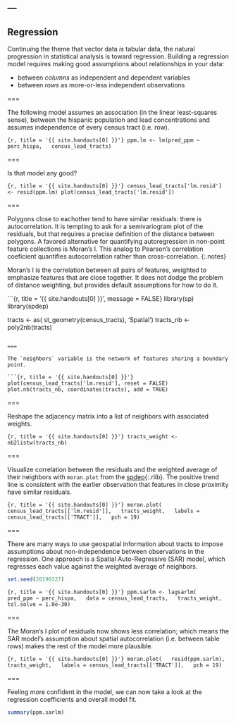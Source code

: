 ---
---

## Regression

Continuing the theme that vector data *is* tabular data, the natural
progression in statistical analysis is toward regression. Building a regression
model requires making good assumptions about relationships in your data:

- between *columns* as independent and dependent variables
- between *rows* as more-or-less independent observations

===

The following model assumes an association (in the linear least-squares sense),
between the hispanic population and lead concentrations and assumes independence
of every census tract (i.e. row).

```{r, title = '{{ site.handouts[0] }}'}
ppm.lm <- lm(pred_ppm ~ perc_hispa,
  census_lead_tracts)
```

===

Is that model any good?

```{r, title = '{{ site.handouts[0] }}'}
census_lead_tracts['lm.resid'] <- resid(ppm.lm)
plot(census_lead_tracts['lm.resid'])
```

===

Polygons close to eachother tend to have similar residuals: there is
autocorrelation. It is tempting to ask for a semivariogram plot of the
residuals, but that requires a precise definition of the distance between
polygons. A favored alternative for quantifying autoregression in non-point
feature collections is Moran's I. This analog to Pearson's correlation
coeficient quantifies autocorrelation rather than cross-correlation.
{:.notes}

Moran's I is the correlation between all pairs of features, weighted to
emphasize features that are close together. It does not dodge the problem of
distance weighting, but provides default assumptions for how to do it.

```{r, title = '{{ site.handouts[0] }}', message = FALSE}
library(sp)
library(spdep)

tracts <- as(
  st_geometry(census_tracts), 'Spatial')
tracts_nb <- poly2nb(tracts)
```

===

The `neighbors` variable is the network of features sharing a boundary point.

```{r, title = '{{ site.handouts[0] }}'}
plot(census_lead_tracts['lm.resid'], reset = FALSE)
plot.nb(tracts_nb, coordinates(tracts), add = TRUE)
```

===

Reshape the adjacency matrix into a list of neighbors with associated weights.

```{r, title = '{{ site.handouts[0] }}'}
tracts_weight <- nb2listw(tracts_nb)
```

===

Visualize correlation between the residuals and the weighted average of their
neighbors with `moran.plot` from the [spdep](){:.rlib}. The positive trend line is consistent with the earlier observation that features in close proximity have similar residuals.

```{r, title = '{{ site.handouts[0] }}'}
moran.plot(
  census_lead_tracts[['lm.resid']],
  tracts_weight,
  labels = census_lead_tracts[['TRACT']],
  pch = 19)
```

===

There are many ways to use geospatial information about tracts to impose
assumptions about non-independence between observations in the regression. One
approach is a Spatial Auto-Regressive (SAR) model, which regresses each value against
the weighted average of neighbors.

```r
set.seed(20190327)
```
```{r, title = '{{ site.handouts[0] }}'}
ppm.sarlm <- lagsarlm(
  pred_ppm ~ perc_hispa,
  data = census_lead_tracts,
  tracts_weight,
  tol.solve = 1.0e-30)
```

===

The Moran's I plot of residuals now shows less correlation; which means the SAR
model's assumption about spatial autocorrelation (i.e. between table rows) makes
the rest of the model more plausible.

```{r, title = '{{ site.handouts[0] }}'}
moran.plot(
  resid(ppm.sarlm),
  tracts_weight,
  labels = census_lead_tracts[['TRACT']],
  pch = 19)
```

===

Feeling more confident in the model, we can now take a look at the regression
coefficients and overall model fit.

```r
summary(ppm.sarlm)
```



